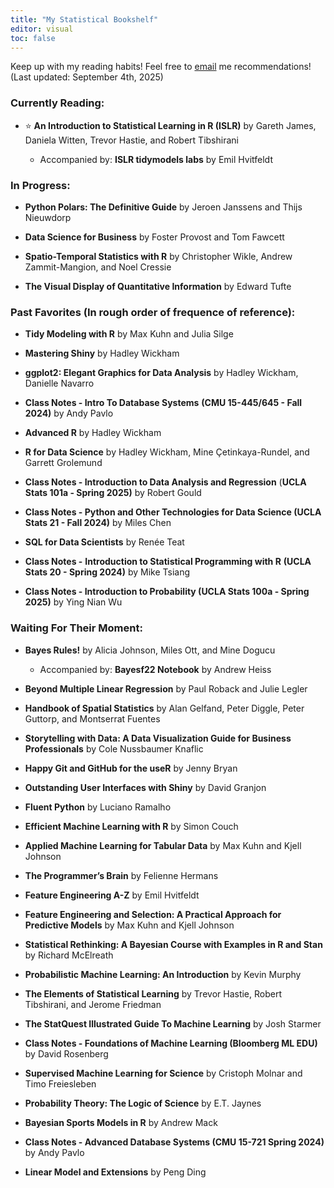 ```yaml
---
title: "My Statistical Bookshelf"
editor: visual
toc: false
---
```


Keep up with my reading habits! Feel free to [email](mailto:kevinbaer@ucla.edu){target="_blank"} me recommendations! (Last updated: September 4th, 2025)

### Currently Reading:

-   ⭐ **An Introduction to Statistical Learning in R (ISLR)** by Gareth James, Daniela Witten, Trevor Hastie, and Robert Tibshirani

    -   Accompanied by: **ISLR tidymodels labs** by Emil Hvitfeldt

### In Progress:

-   **Python Polars: The Definitive Guide** by Jeroen Janssens and Thijs Nieuwdorp

-   **Data Science for Business** by Foster Provost and Tom Fawcett

-   **Spatio-Temporal Statistics with R** by Christopher Wikle, Andrew Zammit-Mangion, and Noel Cressie

-   **The Visual Display of Quantitative Information** by Edward Tufte

### Past Favorites (In rough order of frequence of reference):

-   **Tidy Modeling with R** by Max Kuhn and Julia Silge

-   **Mastering Shiny** by Hadley Wickham

-   **ggplot2: Elegant Graphics for Data Analysis** by Hadley Wickham, Danielle Navarro

-   **Class Notes - Intro To Database Systems** **(CMU 15-445/645 - Fall 2024)** by Andy Pavlo

-   **Advanced R** by Hadley Wickham

-   **R for Data Science** by Hadley Wickham, Mine Çetinkaya-Rundel, and Garrett Grolemund

-   **Class Notes - Introduction to Data Analysis and Regression** (**UCLA Stats 101a - Spring 2025)** by Robert Gould

-   **Class Notes - Python and Other Technologies for Data Science (UCLA Stats 21 - Fall 2024)** by Miles Chen

-   **SQL for Data Scientists** by Renée Teat

-   **Class Notes -** **Introduction to Statistical Programming with R** **(UCLA Stats 20 - Spring 2024)** by Mike Tsiang

-   **Class Notes - Introduction to Probability (UCLA Stats 100a - Spring 2025)** by Ying Nian Wu

### Waiting For Their Moment:

-   **Bayes Rules!** by Alicia Johnson, Miles Ott, and Mine Dogucu

    -   Accompanied by: **Bayesf22 Notebook** by Andrew Heiss

-   **Beyond Multiple Linear Regression** by Paul Roback and Julie Legler

-   **Handbook of Spatial Statistics** by Alan Gelfand, Peter Diggle, Peter Guttorp, and Montserrat Fuentes

-   **Storytelling with Data: A Data Visualization Guide for Business Professionals** by Cole Nussbaumer Knaflic

-   **Happy Git and GitHub for the useR** by Jenny Bryan

-   **Outstanding User Interfaces with Shiny** by David Granjon

-   **Fluent Python** by Luciano Ramalho

-   **Efficient Machine Learning with R** by Simon Couch

-   **Applied Machine Learning for Tabular Data** by Max Kuhn and Kjell Johnson

-   **The Programmer's Brain** by Felienne Hermans

-   **Feature Engineering A-Z** by Emil Hvitfeldt

-   **Feature Engineering and Selection: A Practical Approach for Predictive Models** by Max Kuhn and Kjell Johnson

-   **Statistical Rethinking: A Bayesian Course with Examples in R and Stan** by Richard McElreath

-   **Probabilistic Machine Learning: An Introduction** by Kevin Murphy

-   **The Elements of Statistical Learning** by Trevor Hastie, Robert Tibshirani, and Jerome Friedman

-   **The StatQuest Illustrated Guide To Machine Learning** by Josh Starmer

-   **Class Notes - Foundations of Machine Learning (Bloomberg ML EDU)** by David Rosenberg

-   **Supervised Machine Learning for Science** by Cristoph Molnar and Timo Freiesleben

-   **Probability Theory: The Logic of Science** by E.T. Jaynes

-   **Bayesian Sports Models in R** by Andrew Mack

-   **Class Notes - Advanced Database Systems (CMU 15-721 Spring 2024)** by Andy Pavlo

-   **Linear Model and Extensions** by Peng Ding
